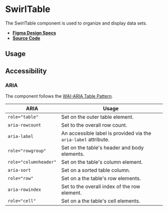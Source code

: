 
<Meta title="Components/SwirlTable" />

# SwirlTable

The SwirlTable component is used to organize and display data sets.

- **[Figma Design Specs](https://www.figma.com/file/iRHiAFsHxnzux8gQ9EjlZe/Swirl-Components?node-id=2368%3A11396)**
- **[Source Code](https://github.com/flip-corp/swirl/tree/main/packages/swirl-components/src/components/swirl-table)**

## Usage

<Canvas of={Stories.SwirlTable} sourceState="shown"></Canvas>

<Controls of={Stories.SwirlTable} />

## Accessibility

### ARIA

The component follows the
[WAI-ARIA Table Pattern](https://www.w3.org/WAI/ARIA/apg/patterns/table/).

| ARIA                  | Usage                                                           |
| --------------------- | --------------------------------------------------------------- |
| `role="table"`        | Set on the outer table element.                                 |
| `aria-rowcount`       | Set to the overall row count.                                   |
| `aria-label`          | An accessible label is provided via the `aria-label` attribute. |
| `role="rowgroup"`     | Set on the table's header and body elements.                    |
| `role="columnheader"` | Set on the table's column element.                              |
| `aria-sort`           | Set on a sorted table column.                                   |
| `role="row"`          | Set on a the table's row elements.                              |
| `aria-rowindex`       | Set to the overall index of the row element.                    |
| `role="cell"`         | Set on a the table's cell elements.                             |
